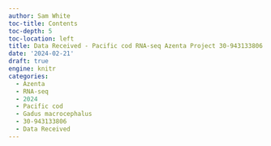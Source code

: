 ```yaml
---
author: Sam White
toc-title: Contents
toc-depth: 5
toc-location: left
title: Data Received - Pacific cod RNA-seq Azenta Project 30-943133806
date: '2024-02-21'
draft: true
engine: knitr
categories: 
  - Azenta
  - RNA-seq
  - 2024
  - Pacific cod
  - Gadus macrocephalus
  - 30-943133806
  - Data Received
---
```

